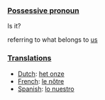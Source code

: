 ===[[Possessive pronoun]]=== Is it?

referring to what belongs to [[us]]

===[[Translation]]s===

*[[Dutch]]: [[het onze]]
*[[French]]: [[le nôtre]]
*[[Spanish]]: [[lo nuestro]]